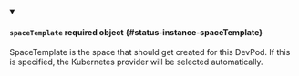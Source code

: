 


<details className="config-field" data-expandable="true" open>
<summary>

#### `spaceTemplate` <span className="config-field-required" data-required="false">required</span> <span className="config-field-type">object</span> <span className="config-field-default"></span> <span className="config-field-enum"></span> {#status-instance-spaceTemplate}

SpaceTemplate is the space that should get created for this DevPod. If this is specified, the
Kubernetes provider will be selected automatically.

</summary>

<PartialSpaceTemplatereference />


</details>
